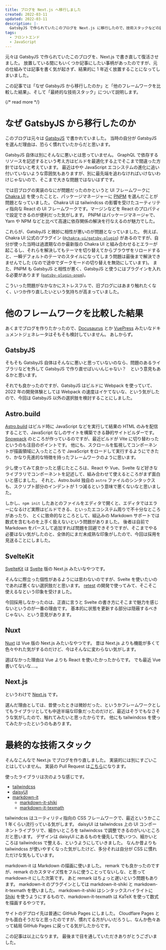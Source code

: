 ```yaml
---
title: ブログを Next.js へ移行しました
created: 2022-03-11
updated: 2022-03-11
description: |-
  GatsbyJS で作られていたこのブログを Next.js に移行したので、技術スタックなどの説明をします。
tags:
  - フロントエンド
  - JavaScript
---
```


元々は GatsbyJS で作られていたこのブログを、Next.js で書き直して復活させました。
放置している間にもいくつか記事にしたい事柄があったのですが、元の仕組みでは記事を書く気が起きず、結果的に 1 年近く放置することになってしまいました。

この記事では「なぜ GatsbyJS から移行したのか」と「他のフレームワークを比較した結果」、そして「最終的な技術スタック」について説明します。

{/* read more */}

# なぜ GatsbyJS から移行したのか

このブログは元々は [GatsbyJS](https://www.gatsbyjs.com) で書かれていました。
当時の自分が GatsbyJS を選んだ理由は、恐らく慣れていたからだと思います。

GatsbyJS 自体は別にそんなに悪いとは思っていません。
GraphQL で依存するリソースを記述するという考え方はビルドを最適化する上でそこまで間違った方針ではないと考えています。
最近はやや JavaScript エコシステムの進化に追い付いていないような雰囲気もありますが、別に最先端を追わなければいけないわけじゃないので、そこまで大きな問題ではないはずです。

では旧ブログの実装のなにが問題だったのかというと UI フレームワークに [Chakra UI](https://chakra-ui.com) を使ったことと、パッケージマネージャーに [PNPM](https://pnpm.io) を選んだことが問題となっていました。
Chakra UI は tailwindcss の影響を受けたユーティリティ指向な React の UI フレームワークです。マージンなどを React のプロパティで設定できるのが便利だった気がします。
PNPM はパッケージマネージャで、Yarn や NPM などと比べて高速に依存関係の解決を行なえるのが魅力でした。

これらが、GatsbyJS と微妙に相性が悪いのが問題となっていました。
例えば、Chakra UI 公式のプラグイン ([`@chakra-ui/gatsby-plugin`](https://www.npmjs.com/package/@chakra-ui/gatsby-plugin)) があるのですが、自分が使った当時は過渡期なのか最新版の Chakra UI と組み合わせるとエラーが起こるし、それらを解決してもテーマを切り替えてからブラウザをリロードすると、一瞬デフォルトのテーマのスタイルになってしまう問題は最後まで解決できませんでした (なので途中でダークモードの切り替えを無効にしています)。
また、PNPM も GatsbyJS と相性が悪く、GatsbyJS と使うにはプラグインを入れる必要があります ([`gatsby-plugin-pnpm`](https://www.npmjs.com/package/gatsby-plugin-pnpm))。

こういった問題がなかなかにストレスフルで、旧ブログにはあまり触れたくなく、いつか作り直したいという気持ちが高まっていました。

# 他のフレームワークを比較した結果

あくまでブログを作りたかったので、[Docusaurus](https://docusaurus.io) とか [VuePress](https://vuepress.vuejs.org) みたいなドキュメントジェネレータはそもそも検討していません。
あしからず。

## GatsbyJS

そもそも GatsbyJS 自体はそんなに悪いと思っていないのなら、問題のあるライブラリなどを外して GatsbyJS で作り直せばいいんじゃない？　という意見もあるかと思います。

それでも良かったのですが、GatsbyJS はビルドに Webpack を使っていて、2022 年の開発体験としては Webpack の速度はイケてないな、という気がしたので、今回は GatsbyJS 以外の選択肢を検討することにしました。

## Astro.build

[Astro.build](https://astro.build) はビルド時に JavaScript などを実行して結果の HTML のみを配信することで、JavaScript なしのサイトを構築できる静的サイトビルダーです。
[Snowpack](https://www.snowpack.dev) のところが作っているのですが、最近ビルドが Vite に切り替わったというのも注目のポイントです。
他にも、スクロールを監視してコンポーネントが描画領域に入ったところで JavaScript をロードして実行するようにできたり、かなり先進的な特徴を持ったフレームワークのように思います。

少し使ってみて良かったと感じたところは、React や Vue、Svelte など好きなライブラリでコンポーネントを記述して、組み合わせて使えるところがまず面白いと感じました。
それと、Astro.build 独自の `astro` ファイルのシンタックスも、スクリプト部分のインデントが 1 つ減るという意味で悪くないなと思いました。

しかし、`npm init` したあとのファイルをエディタで開くと、エディタではエラーになるけど実際はビルドできる、といったエコシステム周りで不十分なところがあったり、
とくに致命的なところとして、組込みの Markdown サポートでは数式を含むものを上手く扱えないという問題がありました。
後者は自前で Markdown をパースして追加すれば問題を回避できそうですが、そこまでやる必要はない気がしたのと、全体的にまだ未成熟な印象がしたので、今回は採用を見送ることにしました。

## SvelteKit

[SvelteKit](https://kit.svelte.dev) は [Svelte](https://svelte.dev) 版の Next.js みたいなやつです。

そんなに際立った個性があるようには思わないのですが、Svelte を使いたいのであれば悪くない選択肢だと思います。
[retest](https://github.com/makenowjust-labs/retest) の開発で使ってみて、そこそこ使えるなという印象を受けました。

今回採用しなかったのは、正直に言うと Svelte の書き方にそこまで魅力を感じないというのが一番の理由です。
基本的に状態を更新する部分は隠蔽するべきじゃない、という意見があります。

## Nuxt

[Nuxt](https://nuxtjs.org) は Vue 版の Next.js みたいなやつです。
昔は Next.js よりも機能が多くて色々やれた気がするのだけど、今はそんなに変わらない気がします。

選ばなかった理由は Vue よりも React を使いたかったからです。
でも最近 Vue 書いてないな‥‥。

## Next.js

というわけで [Next.js](https://nextjs.org) です。

選んだ理由としては、昔使ったときは微妙だった、というかフレームワークとしてもライブラリとしても中途半端な印象だったのだけど、最近はそうでもなさそうな気がしたので、触れてみたいと思ったからです。
他にも tailwindcss を使ってみたかったというのもあります。

# 最終的な技術スタック

そんなこんなで Next.js でブログを作り直しました。
実装的には別にすごいことはしていません。
実装の Pull Request は[こちら](https://github.com/makenowjust-labs/blog/pull/75)になります。

使ったライブラリは次のような感じです。

- [tailwindcss](https://tailwindcss.com)
- [daisyUI](https://daisyui.com)
- [markdown-it](https://markdown-it.github.io)
  - [markdown-it-shiki](https://github.com/antfu/markdown-it-shiki)
  - [markdown-it-texmath](https://github.com/goessner/markdown-it-texmath)

tailwindcss はユーティリティ指向の CSS フレームワークで、最近というかここ 1 年くらい流行っている気がします。
daisyUI は tailwindcss 上の UI コンポーネントライブラリで、細かいところを tailwindcss で調整できるのがいいところだと思います。
デザインは daisyUI にあるものを優先して使いつつ、細かいところは tailwindcss で整える、というようにしていきました。
なんか昔よりも tailwindcss が使いやすくなった気がしたけど、多分それは自分が CSS に慣れただけな気もしています。

markdown-it は Markdown の描画に使いました。
remark でも良かったのですが、remark のカスタマイズ性をフルに使うことってないしな、と思って markdown-it にした次第です。
あと remark はちょっと遅いという問題もあります。
markdown-it のプラグインとしては markdown-it-shiki と markdown-it-texmath を使いました。
markdown-it-shiki はシンタックスハイライトに [Shiki](https://shiki.matsu.io) を使うようにするもので、markdown-it-texmath は KaTeX を使って数式を描画するやつです。

サイトのデプロイ先は普通に GitHub Pages にしました。
Cloudflare Pages とかも面白そうだなと思ったのですが、慣れてる方がいいだろうし、なんか色々あって結局 GitHub Pages に戻ってる気がしたからです。

この記事は以上になります。
最後まで目を通していただきありがとうございました。
